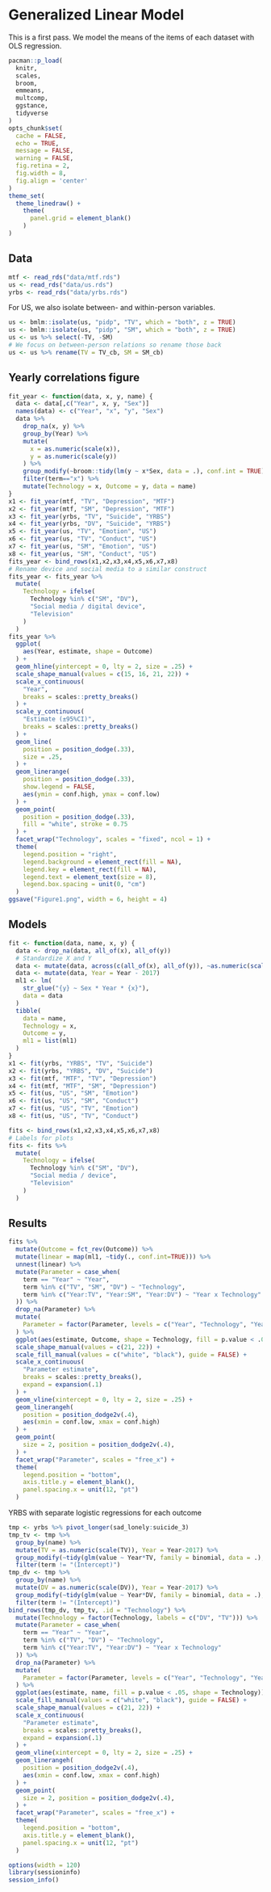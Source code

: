 # Generalized Linear Model

This is a first pass. We model the means of the items of each dataset with OLS regression.

```r
pacman::p_load(
  knitr, 
  scales,
  broom, 
  emmeans,
  multcomp,
  ggstance,
  tidyverse
)
opts_chunk$set(
  cache = FALSE,
  echo = TRUE,
  message = FALSE,
  warning = FALSE,
  fig.retina = 2, 
  fig.width = 8,
  fig.align = 'center'
)
theme_set(
  theme_linedraw() +
    theme(
      panel.grid = element_blank()
    )
)
```

## Data 

```r
mtf <- read_rds("data/mtf.rds")
us <- read_rds("data/us.rds")
yrbs <- read_rds("data/yrbs.rds")
```

For US, we also isolate between- and within-person variables.

```r
us <- bmlm::isolate(us, "pidp", "TV", which = "both", z = TRUE)
us <- bmlm::isolate(us, "pidp", "SM", which = "both", z = TRUE)
us <- us %>% select(-TV, -SM)
# We focus on between-person relations so rename those back
us <- us %>% rename(TV = TV_cb, SM = SM_cb)
```

## Yearly correlations figure

```r
fit_year <- function(data, x, y, name) {
  data <- data[,c("Year", x, y, "Sex")]
  names(data) <- c("Year", "x", "y", "Sex")
  data %>% 
    drop_na(x, y) %>% 
    group_by(Year) %>% 
    mutate(
      x = as.numeric(scale(x)), 
      y = as.numeric(scale(y))
    ) %>% 
    group_modify(~broom::tidy(lm(y ~ x*Sex, data = .), conf.int = TRUE)) %>% 
    filter(term=="x") %>% 
    mutate(Technology = x, Outcome = y, data = name)
}
x1 <- fit_year(mtf, "TV", "Depression", "MTF")
x2 <- fit_year(mtf, "SM", "Depression", "MTF")
x3 <- fit_year(yrbs, "TV", "Suicide", "YRBS")
x4 <- fit_year(yrbs, "DV", "Suicide", "YRBS")
x5 <- fit_year(us, "TV", "Emotion", "US")
x6 <- fit_year(us, "TV", "Conduct", "US")
x7 <- fit_year(us, "SM", "Emotion", "US")
x8 <- fit_year(us, "SM", "Conduct", "US")
fits_year <- bind_rows(x1,x2,x3,x4,x5,x6,x7,x8)
# Rename device and social media to a similar construct
fits_year <- fits_year %>% 
  mutate(
    Technology = ifelse(
      Technology %in% c("SM", "DV"), 
      "Social media / digital device", 
      "Television"
    )
  )
fits_year %>%   
  ggplot(
    aes(Year, estimate, shape = Outcome)
  ) +
  geom_hline(yintercept = 0, lty = 2, size = .25) +
  scale_shape_manual(values = c(15, 16, 21, 22)) +
  scale_x_continuous(
    "Year",
    breaks = scales::pretty_breaks()
  ) +
  scale_y_continuous(
    "Estimate (±95%CI)",
    breaks = scales::pretty_breaks()
  ) +
  geom_line(
    position = position_dodge(.33),
    size = .25, 
  ) +
  geom_linerange(
    position = position_dodge(.33),
    show.legend = FALSE,
    aes(ymin = conf.high, ymax = conf.low)
  ) +
  geom_point(
    position = position_dodge(.33),
    fill = "white", stroke = 0.75
  ) +
  facet_wrap("Technology", scales = "fixed", ncol = 1) +
  theme(
    legend.position = "right", 
    legend.background = element_rect(fill = NA), 
    legend.key = element_rect(fill = NA),
    legend.text = element_text(size = 8), 
    legend.box.spacing = unit(0, "cm")
  )
ggsave("Figure1.png", width = 6, height = 4)
```


## Models

```r
fit <- function(data, name, x, y) {
  data <- drop_na(data, all_of(x), all_of(y))
  # Standardize X and Y
  data <- mutate(data, across(c(all_of(x), all_of(y)), ~as.numeric(scale(.))))
  data <- mutate(data, Year = Year - 2017)
  ml1 <- lm(
    str_glue("{y} ~ Sex * Year * {x}"),
    data = data
  )
  tibble(
    data = name,
    Technology = x,
    Outcome = y,
    ml1 = list(ml1)
  )
}
x1 <- fit(yrbs, "YRBS", "TV", "Suicide")
x2 <- fit(yrbs, "YRBS", "DV", "Suicide")
x3 <- fit(mtf, "MTF", "TV", "Depression")
x4 <- fit(mtf, "MTF", "SM", "Depression")
x5 <- fit(us, "US", "SM", "Emotion")
x6 <- fit(us, "US", "SM", "Conduct")
x7 <- fit(us, "US", "TV", "Emotion")
x8 <- fit(us, "US", "TV", "Conduct")
```

```r
fits <- bind_rows(x1,x2,x3,x4,x5,x6,x7,x8)
# Labels for plots
fits <- fits %>% 
  mutate(
    Technology = ifelse(
      Technology %in% c("SM", "DV"), 
      "Social media / device", 
      "Television"
    )
  )
```

## Results

```r
fits %>%
  mutate(Outcome = fct_rev(Outcome)) %>% 
  mutate(linear = map(ml1, ~tidy(., conf.int=TRUE))) %>% 
  unnest(linear) %>% 
  mutate(Parameter = case_when(
    term == "Year" ~ "Year",
    term %in% c("TV", "SM", "DV") ~ "Technology",
    term %in% c("Year:TV", "Year:SM", "Year:DV") ~ "Year x Technology"
  )) %>% 
  drop_na(Parameter) %>% 
  mutate(
    Parameter = factor(Parameter, levels = c("Year", "Technology", "Year x Technology"))
  ) %>% 
  ggplot(aes(estimate, Outcome, shape = Technology, fill = p.value < .05)) +
  scale_shape_manual(values = c(21, 22)) +
  scale_fill_manual(values = c("white", "black"), guide = FALSE) +
  scale_x_continuous(
    "Parameter estimate",
    breaks = scales::pretty_breaks(), 
    expand = expansion(.1)
  ) +
  geom_vline(xintercept = 0, lty = 2, size = .25) +
  geom_linerangeh(
    position = position_dodge2v(.4),
    aes(xmin = conf.low, xmax = conf.high)
  ) +
  geom_point(
    size = 2, position = position_dodge2v(.4),
  ) +
  facet_wrap("Parameter", scales = "free_x") +
  theme(
    legend.position = "bottom",
    axis.title.y = element_blank(), 
    panel.spacing.x = unit(12, "pt")
  )
```

YRBS with separate logistic regressions for each outcome

```r
tmp <- yrbs %>% pivot_longer(sad_lonely:suicide_3)
tmp_tv <- tmp %>% 
  group_by(name) %>% 
  mutate(TV = as.numeric(scale(TV)), Year = Year-2017) %>% 
  group_modify(~tidy(glm(value ~ Year*TV, family = binomial, data = .), conf.int = TRUE)) %>% 
  filter(term != "(Intercept)")
tmp_dv <- tmp %>% 
  group_by(name) %>% 
  mutate(DV = as.numeric(scale(DV)), Year = Year-2017) %>% 
  group_modify(~tidy(glm(value ~ Year*DV, family = binomial, data = .), conf.int = TRUE)) %>% 
  filter(term != "(Intercept)")
bind_rows(tmp_dv, tmp_tv, .id = "Technology") %>% 
  mutate(Technology = factor(Technology, labels = c("DV", "TV"))) %>% 
  mutate(Parameter = case_when(
    term == "Year" ~ "Year",
    term %in% c("TV", "DV") ~ "Technology",
    term %in% c("Year:TV", "Year:DV") ~ "Year x Technology"
  )) %>%
  drop_na(Parameter) %>%
  mutate(
    Parameter = factor(Parameter, levels = c("Year", "Technology", "Year x Technology"))
  ) %>% 
  ggplot(aes(estimate, name, fill = p.value < .05, shape = Technology)) +
  scale_fill_manual(values = c("white", "black"), guide = FALSE) +
  scale_shape_manual(values = c(21, 22)) +
  scale_x_continuous(
    "Parameter estimate",
    breaks = scales::pretty_breaks(), 
    expand = expansion(.1)
  ) +
  geom_vline(xintercept = 0, lty = 2, size = .25) +
  geom_linerangeh(
    position = position_dodge2v(.4),
    aes(xmin = conf.low, xmax = conf.high)
  ) +
  geom_point(
    size = 2, position = position_dodge2v(.4),
  ) +
  facet_wrap("Parameter", scales = "free_x") +
  theme(
    legend.position = "bottom",
    axis.title.y = element_blank(), 
    panel.spacing.x = unit(12, "pt")
  )
```

```r
options(width = 120)
library(sessioninfo)
session_info()
```
